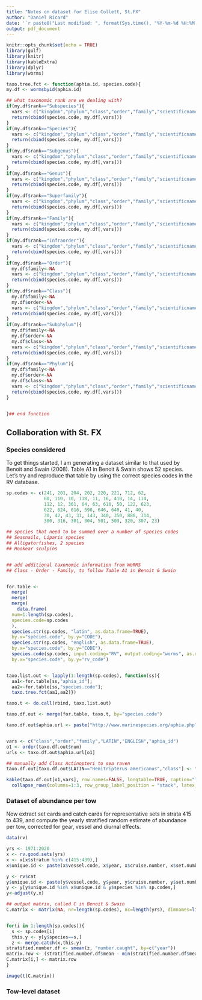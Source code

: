 ```yaml
---
title: "Notes on dataset for Elise Collett, St.FX"
author: "Daniel Ricard"
date: '`r paste0("Last modified: ", format(Sys.time(), "%Y-%m-%d %H:%M:%S"))`'
output: pdf_document
---
```


```r
knitr::opts_chunk$set(echo = TRUE)
library(gulf)
library(knitr)
library(kableExtra)
library(dplyr)
library(worms)
```

```r
taxo.tree.fct <- function(aphia.id, species.code){
my.df <- wormsbyid(aphia.id)

## what taxonomic rank are we dealing with?
if(my.df$rank=="Subspecies"){
  vars <- c("kingdom","phylum","class","order","family","scientificname")
  return(cbind(species.code, my.df[,vars]))
}
if(my.df$rank=="Species"){
  vars <- c("kingdom","phylum","class","order","family","scientificname")
  return(cbind(species.code, my.df[,vars]))
}
if(my.df$rank=="Subgenus"){
  vars <- c("kingdom","phylum","class","order","family","scientificname")
  return(cbind(species.code, my.df[,vars]))
}
if(my.df$rank=="Genus"){
  vars <- c("kingdom","phylum","class","order","family","scientificname")
  return(cbind(species.code, my.df[,vars]))
}
if(my.df$rank=="Superfamily"){
  vars <- c("kingdom","phylum","class","order","family","scientificname")
  return(cbind(species.code, my.df[,vars]))
}
if(my.df$rank=="Family"){
  vars <- c("kingdom","phylum","class","order","family","scientificname")
  return(cbind(species.code, my.df[,vars]))
}
if(my.df$rank=="Infraorder"){
  vars <- c("kingdom","phylum","class","order","family","scientificname")
  return(cbind(species.code, my.df[,vars]))
}
if(my.df$rank=="Order"){
  my.df$family<-NA
  vars <- c("kingdom","phylum","class","order","family","scientificname")
  return(cbind(species.code, my.df[,vars]))
}
if(my.df$rank=="Class"){
  my.df$family<-NA
  my.df$order<-NA
  vars <- c("kingdom","phylum","class","order","family","scientificname")
  return(cbind(species.code, my.df[,vars]))
}
if(my.df$rank=="Subphylum"){
  my.df$family<-NA
  my.df$order<-NA
  my.df$class<-NA
  vars <- c("kingdom","phylum","class","order","family","scientificname")
  return(cbind(species.code, my.df[,vars]))
}
if(my.df$rank=="Phylum"){
  my.df$family<-NA
  my.df$order<-NA
  my.df$class<-NA
  vars <- c("kingdom","phylum","class","order","family","scientificname")
  return(cbind(species.code, my.df[,vars]))
}


}## end function


```
## Collaboration with St. FX

### Species considered
To get things started, I am generating a dataset similar to that used by Benoit and Swain (2008). Table A1 in Benoit & Swain shows 52 species. Let's try and reproduce that table by using the correct species codes in the RV database.

```r
sp.codes <- c(241, 201, 204, 202, 220, 221, 712, 62, 
              60, 110, 10, 118, 11, 16, 410, 14, 114, 
              112, 12, 361, 64, 63, 610, 50, 122, 623, 
              622, 624, 616, 598, 646, 640, 41, 40, 
              30, 42, 43, 31, 143, 340, 350, 880, 314, 
              300, 316, 301, 304, 501, 503, 320, 307, 23)

## species that need to be summed over a number of species codes
## Seasnails, Liparis species
## Alligatorfishes, 2 species
## Hookear sculpins


## add additional taxonomic information from WoRMS
## Class - Order - Family, to follow Table A1 in Benoit & Swain


for.table <- 
  merge(
  merge(
  merge(
    data.frame(
  num=1:length(sp.codes),
  species.code=sp.codes
  ),
  species.str(sp.codes, "latin", as.data.frame=TRUE),
  by.x="species.code", by.y="CODE"),
  species.str(sp.codes, "english", as.data.frame=TRUE),
  by.x="species.code", by.y="CODE"),
  species.code(sp.codes, input.coding="RV", output.coding="worms", as.data.frame=TRUE),
  by.x="species.code", by.y="rv_code")


taxo.list.out <- lapply(1:length(sp.codes), function(ss){
  aa1<-for.table[ss,"aphia_id"];
  aa2<-for.table[ss,"species.code"];
  taxo.tree.fct(aa1,aa2)})

taxo.t <- do.call(rbind, taxo.list.out)

taxo.df.out <- merge(for.table, taxo.t, by="species.code")

taxo.df.out$aphia.url <- paste("http://www.marinespecies.org/aphia.php?p=taxdetails&id=", taxo.df.out$aphia_id, sep="")


vars <- c("class","order","family","LATIN","ENGLISH","aphia_id")
o1 <- order(taxo.df.out$num)
urls <- taxo.df.out$aphia.url[o1]

## manually add Class Actinopteri to sea raven
taxo.df.out[taxo.df.out$LATIN=="Hemitripterus americanus","class"] <- "Actinopteri"
```


```r
kable(taxo.df.out[o1,vars], row.names=FALSE, longtable=TRUE, caption="The 52 species of interest, meant to match Table A1 in Benoit and Swain.") %>% 
  collapse_rows(columns=1:3, row_group_label_position = "stack", latex_hline="major") 
  ```

### Dataset of abundance per tow
Now extract set cards and catch cards for representative sets in strata 415 to 439, and compute the yearly stratified random estimate of abundance per tow, corrected for gear, vessel and diurnal effects.


```r
data(rv)

yrs <- 1971:2020
x <- rv.good.sets(yrs)
x <- x[x$stratum %in% c(415:439),]
x$unique.id <- paste(x$vessel.code, x$year, x$cruise.number, x$set.number, sep="-")

y <- rv$cat
y$unique.id <- paste(y$vessel.code, y$year, y$cruise.number, y$set.number, sep="-")
y <- y[y$unique.id %in% x$unique.id & y$species %in% sp.codes,]
y<-adjust(y,x)

## output matrix, called C in Benoit & Swain
C.matrix <- matrix(NA, nr=length(sp.codes), nc=length(yrs), dimnames=list(species=sp.codes, year=yrs))


for(i in 1:length(sp.codes)){
  s <- sp.codes[i]
  this.y <- y[y$species==s,]
  z <- merge.catch(x,this.y)
stratified.number.df <- smean(z, "number.caught", by=c("year"))
matrix.row <- (stratified.number.df$mean - min(stratified.number.df$mean)) / (max(stratified.number.df$mean) - min(stratified.number.df$mean))
C.matrix[i,] <- matrix.row
}

image(t(C.matrix))

```

### Tow-level dataset

